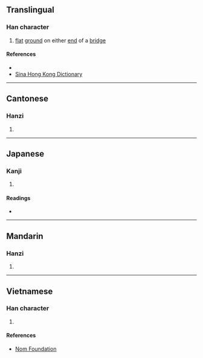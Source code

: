 {{character info}}
{{character info|0x2F854}}
==Translingual==

===Han character===
{{Han char|rn=32|rad=土|as=08|sn=11|four=47113|canj=GNAI,GNUI|ids=⿰土兔}}

# [[flat]] [[ground]] on either [[end]] of a [[bridge]]

====References====
* {{Han ref|kx=0232.181|dkj=05232|hdz=10456.010|uh=580D|ud=22541|bh=D4CB|bd=54475}}
* [http://dictionary.sina.com.hk/p/word/%D4%CB Sina Hong Kong Dictionary]

----

==Cantonese==

===Hanzi===
{{yue-hanzi|jyut=|y=tou3}}

# {{rfdef|yue|sort=土08}}

----

==Japanese==

===Kanji===
{{ja-kanji|grade=|rs=土08}}

# {{rfdef|ja|sort=土08}}

====Readings====
* {{ja-readings|on=[[と]] (to)|kun=}}

----

==Mandarin==

===Hanzi===
{{cmn-hanzi|pin=[[tù]] ([[tu4]])|wg=t'u<sup>4</sup>}}

# {{rfdef|cmn|sort=土08}}

----

==Vietnamese==

===Han character===
{{vi-hantu|[[thỏ]]|rs=土08}}

# {{rfdef|vi|sort=土08}}

====References====
* [http://nomfoundation.org/common/nom_details.php?codepoint=580d Nom Foundation]